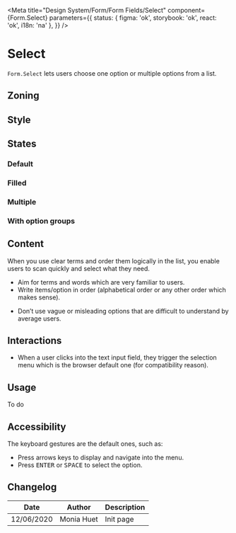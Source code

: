 


<Meta
	title="Design System/Form/Form Fields/Select"
	component={Form.Select}
	parameters={{
		status: { figma: 'ok', storybook: 'ok', react: 'ok', i18n: 'na' },
	}}
/>

# Select

`Form.Select` lets users choose one option or multiple options from a list.

## Zoning

<FigmaImage
	src="https://www.figma.com/file/qc8oUSyVJM67gSsbTShftt/%F0%9F%93%90-Zoning?node-id=245%3A211"
	alt="zoning image for input select"
/>

## Style

<FigmaImage
	src="https://www.figma.com/file/610Qgbz9dEHyTTkGeYHZh4/Inputs?node-id=363%3A1476"
	alt="Mockup for input select"
/>

## States

### Default

<Canvas>
	<Story story={Stories.Select} />
</Canvas>

### Filled

<Canvas>
	<Story story={Stories.SelectWithValue} />
</Canvas>

### Multiple

<Canvas>
	<Story story={Stories.SelectMultiple} />
</Canvas>

### With option groups

<Canvas>
	<Story story={Stories.SelectOptionGroups} />
</Canvas>

## Content

When you use clear terms and order them logically in the list, you enable users to scan quickly and select what they need.

<Use>
	<Use.Do>
		<ul>
			<li>Aim for terms and words which are very familiar to users.</li>
			<li>
				Write items/option in order (alphabetical order or any other order which makes sense).
			</li>
		</ul>
	</Use.Do>
	<Use.Dont>
		<ul>
			<li>
				Don’t use vague or misleading options that are difficult to understand by average users.
			</li>
		</ul>
	</Use.Dont>
</Use>

## Interactions

- When a user clicks into the text input field, they trigger the selection menu which is the browser default one (for compatibility reason).

## Usage

To do

## Accessibility

The keyboard gestures are the default ones, such as:

- Press arrows keys to display and navigate into the menu.
- Press <kbd>ENTER</kbd> or <kbd>SPACE</kbd> to select the option.

## Changelog

| Date       | Author     | Description |
| ---------- | ---------- | ----------- |
| 12/06/2020 | Monia Huet | Init page   |
